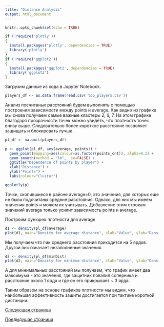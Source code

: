 ```yaml
---
title: "Distance Analysis"
output: html_document
---
```


```r
knitr::opts_chunk$set(echo = TRUE)
```

```r
if (!require('plotly'))
{
  install.packages('plotly', dependencies = TRUE)
  library('plotly')
}
if (!require('ggplot2'))
{
  install.packages('ggplot2', dependencies = TRUE)
  library('ggplot2')
}
```

Загрузим данные из кода в Jupyter Notebook.

```r
players_df <- as.data.frame(read.csv('top_players.csv'))
```

Анализ посчитаных расстояний будем выполнять с помощью построения зависимости между points и average. Как видно из графика мы снова получаем самые важные кластеры 2, 6, 7. На этом графике благодаря прозрачности точек можно увидеть, что плотность точек внизу выше. Следовательно более короткое расстояние позволяет защищать и блокировать лучше.

```r
pl_df <- na.omit(players_df)
        
p <- ggplot(pl_df, aes(average, points)) +
  geom_point(mapping=aes(colour=as.factor(points_cnt)), alpha=0.2) +
  geom_smooth(method = "lm",  se=FALSE) +
  ggtitle("Dependence of points by player") +
  xlab("Distance") +
  ylab("Points") +
  labs(colour="Cluster")

ggplotly(p)
```

Точки, скопившиеся в районе average=0, это значения, для которых еще не были подсчитаны средние расстояния. Однако, для них мы имеем значения points и можем их учитывать. Добавление этим строкам значений average только усилит зависимость points и average.

Построим функцию плотности для average

```r
d1 <- density(pl_df$average)
plot(d1, main="Density for average distance", xlab="Value", ylab="Density")
```
Мы получаем что пик среднего расстояния приходится на 5 ярдов. Другой пик означает незаполненые значения.

```r
d2 <- density(pl_df$minDist)
plot(d2, main="Density for minimum distance", xlab="Value", ylab="Density")
```

А для минимальных расстояний мы получаем, что график имеет два максимума - это значения, где защитник повалил соперника и расстояние около 1 ярда и где он его прикрывает ~ 3 ярда.

Таким образом на основе графиков плотности мы видим, что наибольшая эффективность защиты достигается при тактике короткой дистанции.

</p><a href="#">Следующая страница<a>

<p></p>

<a href="Distance-Analysis.html">Предыдущая страница<a>

<p></p><p>